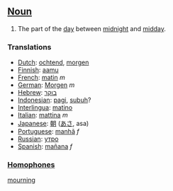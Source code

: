 ==[[Noun]]==

#The part of the [[day]] between [[midnight]] and [[midday]].

===Translations===
*[[Dutch]]: [[ochtend]], [[morgen]]
*[[Finnish]]: [[aamu]]
*[[French]]: [[matin]] ''m''
*[[German]]: [[Morgen]] ''m''
*[[Hebrew]]: [[בוקר]]
*[[Indonesian]]: [[pagi]], [[subuh]]?
*[[Interlingua]]: [[matino]]
*[[Italian]]: [[mattina]] ''m''
*[[Japanese]]: [[朝]] ([[あさ]], asa)
*[[Portuguese]]: [[manhã]] ''f''
*[[Russian]]: [[утро]]
*[[Spanish]]: [[mañana]] ''f''

===[[Homophone]]s===
[[mourning]]